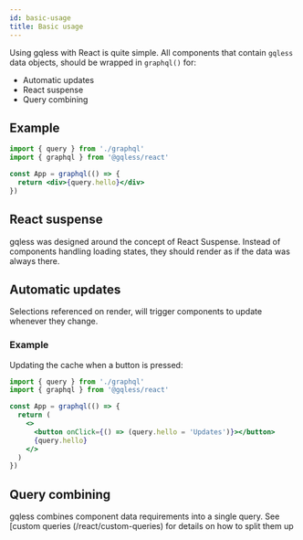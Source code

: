 ```yaml
---
id: basic-usage
title: Basic usage
---
```


Using gqless with React is quite simple. All components that contain `gqless` data objects, should be wrapped in `graphql()` for:

- Automatic updates
- React suspense
- Query combining

## Example

```jsx
import { query } from './graphql'
import { graphql } from '@gqless/react'

const App = graphql(() => {
  return <div>{query.hello}</div>
})
```

## React suspense

gqless was designed around the concept of React Suspense. Instead of components handling loading states, they should render as if the data was always there.

## Automatic updates

Selections referenced on render, will trigger components to update whenever they change.

### Example

Updating the cache when a button is pressed:

```jsx
import { query } from './graphql'
import { graphql } from '@gqless/react'

const App = graphql(() => {
  return (
    <>
      <button onClick={() => (query.hello = 'Updates')}></button>
      {query.hello}
    </>
  )
})
```

## Query combining

gqless combines component data requirements into a single query. See [custom queries (/react/custom-queries) for details on how to split them up
